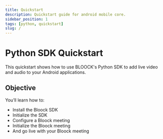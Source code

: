 ```yaml
---
title: Quickstart
description: Quickstart guide for android mobile core.
sidebar_position: 1
tags: [python, quickstart]
slug: /
---
```



# Python SDK Quickstart

This quickstart shows how to use BLOOCK's Python SDK to add live video and
audio to your Android applications.

## Objective

You’ll learn how to:

- Install the Bloock SDK
- Initialize the SDK
- Configure a Bloock meeting
- Initialize the Bloock meeting
- And go live with your Bloock meeting
